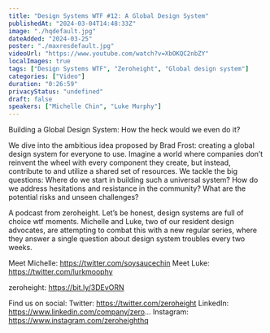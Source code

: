 ```yaml
---
title: "Design Systems WTF #12: A Global Design System"
publishedAt: "2024-03-04T14:48:33Z"
image: "./hqdefault.jpg"
dateAdded: "2024-03-25"
poster: "./maxresdefault.jpg"
videoUrl: "https://www.youtube.com/watch?v=XbOKQC2nbZY"
localImages: true
tags: ["Design Systems WTF", "Zeroheight", "Global design system"]
categories: ["Video"]
duration: "0:26:59"
privacyStatus: "undefined"
draft: false
speakers: ["Michelle Chin", "Luke Murphy"]
---
```

Building a Global Design System: How the heck would we even do it?

We dive into the ambitious idea proposed by Brad Frost: creating a global design system for everyone to use. Imagine a world where companies don’t reinvent the wheel with every component they create, but instead, contribute to and utilize a shared set of resources. We tackle the big questions: Where do we start in building such a universal system? How do we address hesitations and resistance in the community? What are the potential risks and unseen challenges? 

A podcast from zeroheight. Let’s be honest, design systems are full of choice wtf moments. Michelle and Luke, two of our resident design advocates, are attempting to combat this with a new regular series, where they answer a single question about design system troubles every two weeks.

Meet Michelle: https://twitter.com/soysaucechin
Meet Luke: https://twitter.com/lurkmoophy

zeroheight: https://bit.ly/3DEvORN

Find us on social:
Twitter: https://twitter.com/zeroheight
LinkedIn: https://www.linkedin.com/company/zero...
Instagram: https://www.instagram.com/zeroheighthq

